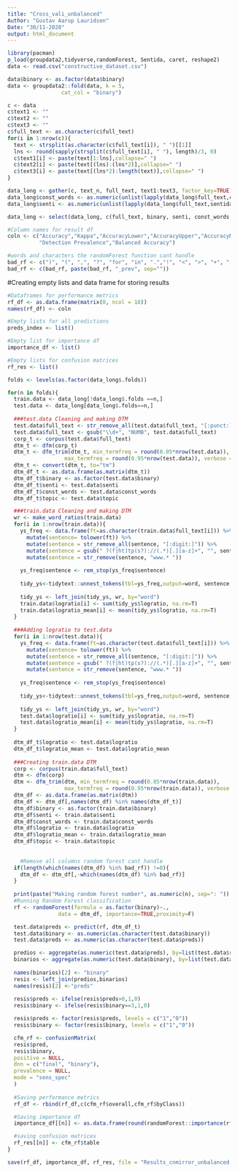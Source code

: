 ```yaml
---
title: "Cross_vali_unbalanced"
Author: "Gustav Aarup Lauridsen"
Date: "30/11-2020"
output: html_document
---
```

```r
library(pacman)
p_load(groupdata2,tidyverse,randomForest, Sentida, caret, reshape2)
data <- read.csv("constructive_dataset.csv")

data$binary <- as.factor(data$binary)
data <- groupdata2::fold(data, k = 5,
                 cat_col = "binary")
```

```r
c <- data
c$text1 <- ""
c$text2 <- ""
c$text3 <- ""
c$full_text <- as.character(c$full_text)
for(i in 1:nrow(c)){
  text <- strsplit(as.character(c$full_text[i]), " ")[[1]]
  lns <- round(sapply(strsplit(c$full_text[i], " "), length)/3, 0)
  c$text1[i] <- paste(text[1:lns],collapse=" ")
  c$text2[i] <- paste(text[(lns):(lns*2)],collapse=" ")
  c$text3[i] <- paste(text[(lns*2):length(text)],collapse=" ")
}

data_long <- gather(c, text_n, full_text, text1:text3, factor_key=TRUE)
data_long$const_words <- as.numeric(unlist(lapply(data_long$full_text,constructive_counter, "mean")[]))
data_long$senti <- as.numeric(unlist(lapply(data_long$full_text,sentida, "mean")[]))

data_long <- select(data_long, c(full_text, binary, senti, const_words, constructive,topic, row, .folds))
```

```r
#Column names for result df
coln <- c("Accuracy","Kappa","AccuracyLower","AccuracyUpper","AccuracyNull","AccuracyPValue","McnemarPValue","Sensitivity","Specificity","Pos Pred Value","Neg Pred Value","Precision","Recall","F1","Prevalence","Detection Rate",
          "Detection Prevalence","Balanced Accuracy")

#words and characters the randomForest function cant handle
bad_rf <- c(")", "(", ",", "?", "for", "in", ".","!", "<", ">", "+", "-", "'", "_")
bad_rf <- c(bad_rf, paste(bad_rf, "_prev", sep=""))
```

#Creating empty lists and data frame for storing results
```r
#Dataframes for performance metrics
rf_df <- as.data.frame(matrix(0, ncol = 18))
names(rf_df) <- coln

#Empty lists for all predictions                         
preds_index <- list()

#Empty list for importance df
importance_df <- list()

#Empty lists for confusion matrices
rf_res <- list()
```

```r
folds <- levels(as.factor(data_long$.folds))

for(n in folds){
  train.data <- data_long[!data_long$.folds ==n,]
  test.data <- data_long[data_long$.folds==n,]
  
  ###test.data Cleaning and making DTM
  test.data$full_text <- str_remove_all(test.data$full_text, "[:punct:]")
  test.data$full_text <- gsub("\\d+", "NUMB", test.data$full_text)
  corp_t <- corpus(test.data$full_text)
  dtm_t <- dfm(corp_t)
  dtm_t <- dfm_trim(dtm_t, min_termfreq = round(0.05*nrow(test.data)),
                  max_termfreq = round(0.95*nrow(test.data)), verbose = TRUE)
  dtm_t <- convert(dtm_t, to="tm")
  dtm_df_t <- as.data.frame(as.matrix(dtm_t))
  dtm_df_t$binary <- as.factor(test.data$binary)
  dtm_df_t$senti <- test.data$senti
  dtm_df_t$const_words <- test.data$const_words
  dtm_df_t$topic <- test.data$topic

  ###train.data Cleaning and making DTM
  wr <- make_word_ratios(train.data)
  for(i in 1:nrow(train.data)){
    ys_freq <- data.frame(ft=as.character(train.data$full_text[i])) %>% 
      mutate(sentence= tolower(ft)) %>% 
      mutate(sentence = str_remove_all(sentence, "[:digit:]")) %>% 
      mutate(sentence = gsub(" ?(f|ht)tp(s?)://(.*)[.][a-z]+", "", sentence)) %>%
      mutate(sentence = str_remove(sentence, "www.* "))
    
    ys_freq$sentence <- rem_stop(ys_freq$sentence)
    
    tidy_ys<-tidytext::unnest_tokens(tbl=ys_freq,output=word, sentence, token = "words", collapse=F)
    
    tidy_ys <- left_join(tidy_ys, wr, by="word")
    train.data$logratio[i] <- sum(tidy_ys$logratio, na.rm=T)
    train.data$logratio_mean[i] <- mean(tidy_ys$logratio, na.rm=T)
  }
  
  ###Adding logratio to test.data
  for(i in 1:nrow(test.data)){
    ys_freq <- data.frame(ft=as.character(test.data$full_text[i])) %>% 
      mutate(sentence= tolower(ft)) %>% 
      mutate(sentence = str_remove_all(sentence, "[:digit:]")) %>% 
      mutate(sentence = gsub(" ?(f|ht)tp(s?)://(.*)[.][a-z]+", "", sentence)) %>%
      mutate(sentence = str_remove(sentence, "www.* "))
    
    ys_freq$sentence <- rem_stop(ys_freq$sentence)
    
    tidy_ys<-tidytext::unnest_tokens(tbl=ys_freq,output=word, sentence, token = "words", collapse=F)
    
    tidy_ys <- left_join(tidy_ys, wr, by="word")
    test.data$logratio[i] <- sum(tidy_ys$logratio, na.rm=T)
    test.data$logratio_mean[i] <- mean(tidy_ys$logratio, na.rm=T)
  }
  
  dtm_df_t$logratio <- test.data$logratio
  dtm_df_t$logratio_mean <- test.data$logratio_mean
  
  ###Creating train.data DTM
  corp <- corpus(train.data$full_text)
  dtm <- dfm(corp)
  dtm <- dfm_trim(dtm, min_termfreq = round(0.05*nrow(train.data)),
                  max_termfreq = round(0.95*nrow(train.data)), verbose = TRUE)
  dtm_df <- as.data.frame(as.matrix(dtm))
  dtm_df <- dtm_df[,names(dtm_df) %in% names(dtm_df_t)]
  dtm_df$binary <- as.factor(train.data$binary)
  dtm_df$senti <- train.data$senti
  dtm_df$const_words <- train.data$const_words
  dtm_df$logratio <- train.data$logratio
  dtm_df$logratio_mean <- train.data$logratio_mean
  dtm_df$topic <- train.data$topic
  
  
    #Remove all columns random forest cant handle
  if(length(which(names(dtm_df) %in% bad_rf)) !=0){
    dtm_df <- dtm_df[,-which(names(dtm_df) %in% bad_rf)]
  }
  
  print(paste("Making random forest number", as.numeric(n), sep=": "))
  #Running Random Forest classification
  rf <- randomForest(formula = as.factor(binary)~., 
                data = dtm_df, importance=TRUE,proximity=F) 

  test.data$preds <- predict(rf, dtm_df_t)
  test.data$binary <- as.numeric(as.character(test.data$binary))
  test.data$preds <- as.numeric(as.character(test.data$preds))

  predios <- aggregate(as.numeric(test.data$preds), by=list(test.data$row), FUN=sum)
  binarios <- aggregate(as.numeric(test.data$binary), by=list(test.data$row), FUN=sum)
  
  names(binarios)[2] <- "binary"
  resis <- left_join(predios,binarios)
  names(resis)[2] <-"preds" 
  
  resis$preds <- ifelse(resis$preds>0,1,0)
  resis$binary <- ifelse(resis$binary==3,1,0)

  resis$preds <- factor(resis$preds, levels = c("1","0"))
  resis$binary <- factor(resis$binary, levels = c("1","0"))

  cfm_rf <- confusionMatrix(
  resis$pred,
  resis$binary,
  positive = NULL,
  dnn = c("final", "binary"),
  prevalence = NULL,
  mode = "sens_spec"
  )
  
  #Saving performance metrics
  rf_df <- rbind(rf_df,c(cfm_rf$overall,cfm_rf$byClass))

  #Saving importance df
  importance_df[[n]] <- as.data.frame(round(randomForest::importance(rf), 2))

  #saving confusion matrices
  rf_res[[n]] <- cfm_rf$table
}

save(rf_df, importance_df, rf_res, file = "Results_cnmirror_unbalanced.rda")
```

